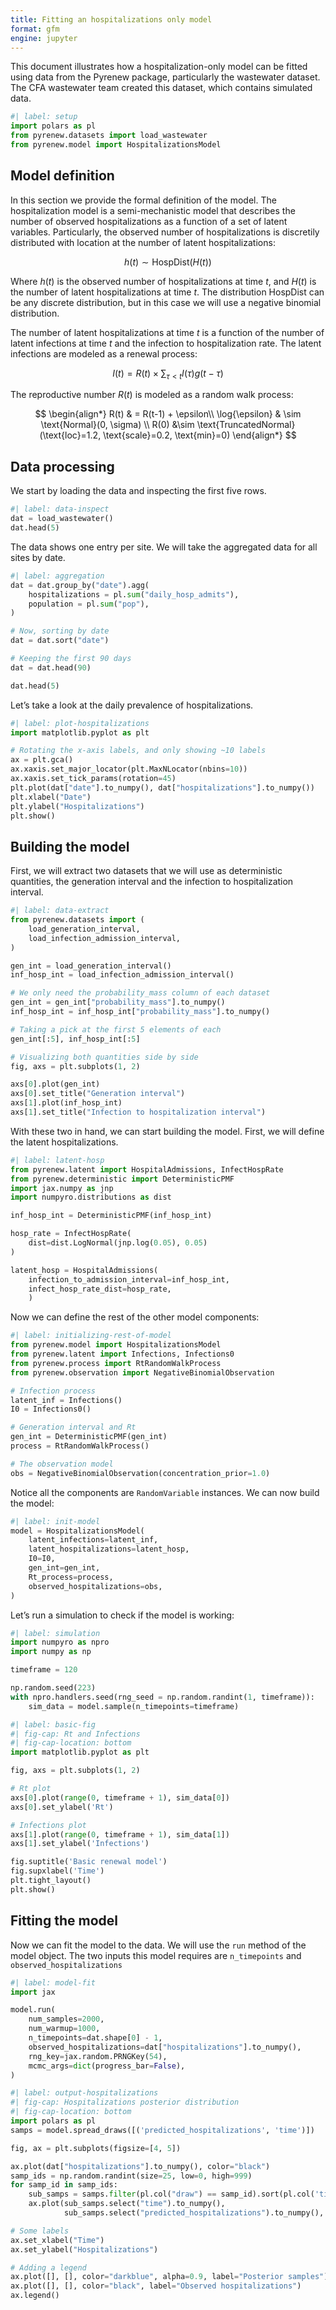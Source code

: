 ```yaml
---
title: Fitting an hospitalizations only model
format: gfm
engine: jupyter
---
```


This document illustrates how a hospitalization-only model can be fitted using data from the Pyrenew package, particularly the wastewater dataset. The CFA wastewater team created this dataset, which contains simulated data.

```python
#| label: setup
import polars as pl
from pyrenew.datasets import load_wastewater
from pyrenew.model import HospitalizationsModel
```

## Model definition

In this section we provide the formal definition of the model. The hospitalization model is a semi-mechanistic model that describes the number of observed hospitalizations as a function of a set of latent variables. Particularly, the observed number of hospitalizations is discretily distributed with location at the number of latent hospitalizations:

$$
h(t) \sim \text{HospDist}\left(H(t)\right)
$$

Where $h(t)$ is the observed number of hospitalizations at time $t$, and $H(t)$ is the number of latent hospitalizations at time $t$. The distribution $\text{HospDist}$ can be any discrete distribution, but in this case we will use a negative binomial distribution.

The number of latent hospitalizations at time $t$ is a function of the number of latent infections at time $t$ and the infection to hospitalization rate. The latent infections are modeled as a renewal process:

$$
I(t) = R(t) \times \sum_{\tau < t} I(\tau) g(t - \tau)
$$

The reproductive number $R(t)$ is modeled as a random walk process:

$$
\begin{align*}
R(t) & = R(t-1) + \epsilon\\
\log{\epsilon} & \sim \text{Normal}(0, \sigma) \\
R(0) &\sim \text{TruncatedNormal}(\text{loc}=1.2, \text{scale}=0.2, \text{min}=0)
\end{align*}
$$



## Data processing

We start by loading the data and inspecting the first five rows.

```python
#| label: data-inspect
dat = load_wastewater()
dat.head(5)
```

The data shows one entry per site. We will take the aggregated data for all sites by date.

```python
#| label: aggregation
dat = dat.group_by("date").agg(
    hospitalizations = pl.sum("daily_hosp_admits"),
    population = pl.sum("pop"),
)

# Now, sorting by date
dat = dat.sort("date")

# Keeping the first 90 days
dat = dat.head(90)

dat.head(5)
```

Let's take a look at the daily prevalence of hospitalizations.

```python
#| label: plot-hospitalizations
import matplotlib.pyplot as plt

# Rotating the x-axis labels, and only showing ~10 labels
ax = plt.gca()
ax.xaxis.set_major_locator(plt.MaxNLocator(nbins=10))
ax.xaxis.set_tick_params(rotation=45)
plt.plot(dat["date"].to_numpy(), dat["hospitalizations"].to_numpy())
plt.xlabel("Date")
plt.ylabel("Hospitalizations")
plt.show()
```

## Building the model

First, we will extract two datasets that we will use as deterministic quantities, the generation interval and the infection to hospitalization interval.

```python
#| label: data-extract
from pyrenew.datasets import (
    load_generation_interval,
    load_infection_admission_interval,
)

gen_int = load_generation_interval()
inf_hosp_int = load_infection_admission_interval()

# We only need the probability_mass column of each dataset
gen_int = gen_int["probability_mass"].to_numpy()
inf_hosp_int = inf_hosp_int["probability_mass"].to_numpy()

# Taking a pick at the first 5 elements of each
gen_int[:5], inf_hosp_int[:5]

# Visualizing both quantities side by side
fig, axs = plt.subplots(1, 2)

axs[0].plot(gen_int)
axs[0].set_title("Generation interval")
axs[1].plot(inf_hosp_int)
axs[1].set_title("Infection to hospitalization interval")
```

With these two in hand, we can start building the model. First, we will define the latent hospitalizations.

```python
#| label: latent-hosp
from pyrenew.latent import HospitalAdmissions, InfectHospRate
from pyrenew.deterministic import DeterministicPMF
import jax.numpy as jnp
import numpyro.distributions as dist

inf_hosp_int = DeterministicPMF(inf_hosp_int)

hosp_rate = InfectHospRate(
    dist=dist.LogNormal(jnp.log(0.05), 0.05)
)

latent_hosp = HospitalAdmissions(
    infection_to_admission_interval=inf_hosp_int,
    infect_hosp_rate_dist=hosp_rate,
    )
```

Now we can define the rest of the other model components:

```python
#| label: initializing-rest-of-model
from pyrenew.model import HospitalizationsModel
from pyrenew.latent import Infections, Infections0
from pyrenew.process import RtRandomWalkProcess
from pyrenew.observation import NegativeBinomialObservation

# Infection process
latent_inf = Infections()
I0 = Infections0()

# Generation interval and Rt
gen_int = DeterministicPMF(gen_int)
process = RtRandomWalkProcess()

# The observation model
obs = NegativeBinomialObservation(concentration_prior=1.0)
```

Notice all the components are `RandomVariable` instances. We can now build the model:

```python
#| label: init-model
model = HospitalizationsModel(
    latent_infections=latent_inf,
    latent_hospitalizations=latent_hosp,
    I0=I0,
    gen_int=gen_int,
    Rt_process=process,
    observed_hospitalizations=obs,
)
```

Let's run a simulation to check if the model is working:

```python
#| label: simulation
import numpyro as npro
import numpy as np

timeframe = 120

np.random.seed(223)
with npro.handlers.seed(rng_seed = np.random.randint(1, timeframe)):
    sim_data = model.sample(n_timepoints=timeframe)
```

```python
#| label: basic-fig
#| fig-cap: Rt and Infections
#| fig-cap-location: bottom
import matplotlib.pyplot as plt

fig, axs = plt.subplots(1, 2)

# Rt plot
axs[0].plot(range(0, timeframe + 1), sim_data[0])
axs[0].set_ylabel('Rt')

# Infections plot
axs[1].plot(range(0, timeframe + 1), sim_data[1])
axs[1].set_ylabel('Infections')

fig.suptitle('Basic renewal model')
fig.supxlabel('Time')
plt.tight_layout()
plt.show()
```

## Fitting the model

Now we can fit the model to the data. We will use the `run` method of the model object. The two inputs this model requires are `n_timepoints` and `observed_hospitalizations`


```python
#| label: model-fit
import jax

model.run(
    num_samples=2000,
    num_warmup=1000,
    n_timepoints=dat.shape[0] - 1,
    observed_hospitalizations=dat["hospitalizations"].to_numpy(),
    rng_key=jax.random.PRNGKey(54),
    mcmc_args=dict(progress_bar=False),
)
```


```python
#| label: output-hospitalizations
#| fig-cap: Hospitalizations posterior distribution
#| fig-cap-location: bottom
import polars as pl
samps = model.spread_draws([('predicted_hospitalizations', 'time')])

fig, ax = plt.subplots(figsize=[4, 5])

ax.plot(dat["hospitalizations"].to_numpy(), color="black")
samp_ids = np.random.randint(size=25, low=0, high=999)
for samp_id in samp_ids:
    sub_samps = samps.filter(pl.col("draw") == samp_id).sort(pl.col('time'))
    ax.plot(sub_samps.select("time").to_numpy(),
            sub_samps.select("predicted_hospitalizations").to_numpy(), color="darkblue", alpha=0.1)

# Some labels
ax.set_xlabel("Time")
ax.set_ylabel("Hospitalizations")

# Adding a legend
ax.plot([], [], color="darkblue", alpha=0.9, label="Posterior samples")
ax.plot([], [], color="black", label="Observed hospitalizations")
ax.legend()
```
